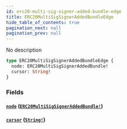 ```yaml
---
id: erc20-multi-sig-signer-added-bundle-edge
title: ERC20MultiSigSignerAddedBundleEdge
hide_table_of_contents: true
pagination_next: null
pagination_prev: null
---
```



No description

```graphql
type ERC20MultiSigSignerAddedBundleEdge {
  node: ERC20MultiSigSignerAddedBundle!
  cursor: String!
}
```


### Fields

#### [`node`](#) ([`ERC20MultiSigSignerAddedBundle!`](/docs/testnet/graphql/objects/erc20-multi-sig-signer-added-bundle))




#### [`cursor`](#) ([`String!`](/docs/testnet/graphql/scalars/string))






